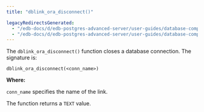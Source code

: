 ```yaml
---
title: "dblink_ora_disconnect()"

legacyRedirectsGenerated:
  - "/edb-docs/d/edb-postgres-advanced-server/user-guides/database-compatibility-for-oracle-developers-guide/13/dblink_ora_disconnect.html"
  - "/edb-docs/d/edb-postgres-advanced-server/user-guides/database-compatibility-for-oracle-developers-guide/latest/dblink_ora_disconnect.html"
---
```


<div id="dblink_ora_disconnect" class="registered_link"></div>

The `dblink_ora_disconnect()` function closes a database connection. The signature is:

```text
dblink_ora_disconnect(<conn_name>)
```

**Where:**

`conn_name` specifies the name of the link.

The function returns a `TEXT` value.
